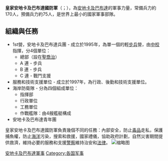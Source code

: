{{NoteTA
|G1=People
|G2=Country
|T=zh:安地卡及巴布達軍事;zh-hk:皇家安提瓜和巴布達國防軍;
}}
{{Infobox National Military
| name=皇家安地卡及巴布達國防軍
| headquarters =  Camp Blizard     <!-- Main headquarters of the nation's military -->
| commander-in-chief= [[安提瓜和巴布達總督|安提瓜和巴布達總督]] <!-- Person who carries official title of Commander-in-Chief -->
| minister=   [[賈斯頓·布朗|賈斯頓·布朗]][[安地卡及巴布達總理|總理]] <!-- Civilian minister/secretary in charge of the military ministry of the country -->
| commander =   特雷弗托馬斯[[上校|上校]]           <!-- Person in command of all armed forces -->
| active=   170 (1998)                
| reserve=   75 (1998)               
| deployed=               <!-- Number of personnel deployed outside of the country -->
| budget=               
| percent_GDP= 0.6%            <!-- Percent of GDP spent on military -->
| founded=   1981年 11月 1日             <!-- Date of original founding of the armed forces -->
| disbanded=                <!-- Date of the disbanding or other end of existence of the armed forces -->
| branches=安地卡及巴布達兵團（[[營|營]]級、陸軍）<br>安地卡及巴布達海岸防衛隊<br> 安地卡及巴布達青年團                           <!-- list wikilinked branch names separated by BR -->
| age=18               <!-- Ages qualified by country for military service -->
| available=   18,952 
| available_f=  18,360          
| fit=14,859
| fit_f=  14,947                <!-- Population of military age fit for military service -->
| reaching=  507 
| reaching_f=  494           <!-- Population reaching military age per year -->
| history=                <!-- List main historical articles on wiki -->
| ranks=                       <!-- List rank articles on wiki -->
}}

'''皇家安地卡及巴布達國防軍'''（{{lang|en|Royal Antigua and Barbuda Defence Force}}；{{lang|en|RABDF}}），為[[安地卡及巴布達|安地卡及巴布達]]的軍事力量，常備兵力約170人，預備兵力約75人，是世界上最小的國家軍事部隊。

==組織與任務==
*1st營，安地卡及巴布達兵團 - 成立於1995年，為單一個的輕[[步兵|步兵]]營，由[[中校|中校]]指揮，分4個單位：
**總部（設在[[聖喬治區_(安地卡及巴布達)|聖喬治]]）
**A 連 - 步兵
**B 連 - 步兵
**C 連 - 戰鬥支援
*服務和技術支援單位 - 成立於1997年，為行政、後勤和技術支援單位。
*海岸防衛隊 - 分為四個組成單位：
**指揮部
**行政單位
**工務單位
**作戰艦隊：由4艘艦艇構成
*安地卡及巴布達青年團

皇家安地卡及巴布達國防軍負責幾個不同的任務：內部安全，防止[[毒品|毒品]]走私，保護捕魚權，防止[[海洋|海洋]]污染，搜索和救援，國家禮儀，協助政府計劃，自然災害期間提供救濟，維持必要的服務和支援[[警察|警察]]維持治安和[[法律|法律]]。
[[File:A_Royal_Antigua_and_Barbuda_Defense_Force_Coast_Guard_380X_Defender_All-Weather_Interceptor_high-speed_boat_breeches_the_wake_of_another_vessel_May_24,_2013,_during_the_maritime_operations_phase_of_Tradewinds_130524-N-HP195-034.jpg|缩略图]]

{{美洲各國家和地區軍事}}

[[Category:安地卡及巴布達軍事|]]
[[Category:各国军事|Category:各国军事]]